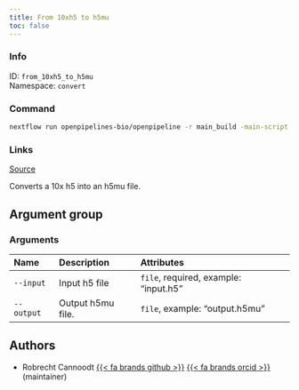 ```yaml
---
title: From 10xh5 to h5mu
toc: false
---
```


::: {.column-margin}

### Info

ID: `from_10xh5_to_h5mu`  
Namespace: `convert`

### Command

```bash
nextflow run openpipelines-bio/openpipeline -r main_build -main-script target/nextflow/convert/from_10xh5_to_h5mu/main.nf --help
```

### Links
[Source](https://github.com/openpipelines-bio/openpipeline/blob/main/src/convert/from_10xh5_to_h5mu){.btn-action .btn-sm .btn-info .btn role="button"}
:::

Converts a 10x h5 into an h5mu file.


## Argument group

### Arguments



|Name       |Description       |Attributes                            |
|:----------|:-----------------|:-------------------------------------|
|`--input`  |Input h5 file     |`file`, required, example: "input.h5" |
|`--output` |Output h5mu file. |`file`, example: "output.h5mu"        |

## Authors

 * Robrecht Cannoodt [{{< fa brands github >}}](https://github.com/rcannood) [{{< fa brands orcid >}}](https://orcid.org/0000-0003-3641-729X) (maintainer)
